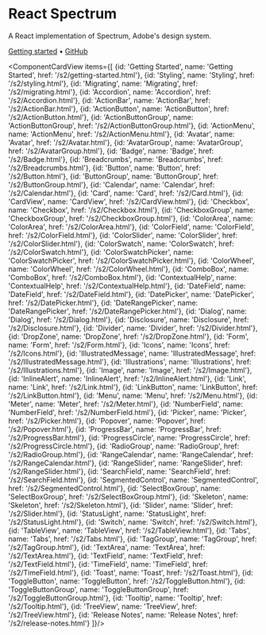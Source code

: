 


# React Spectrum

<PageDescription>A React implementation of Spectrum, Adobe's design system.</PageDescription>

[Getting started](/s2/getting-started.html) • [GitHub](https://github.com/adobe/react-spectrum)

<ComponentCardView items={[
  {id: 'Getting Started', name: 'Getting Started', href: '/s2/getting-started.html'},
  {id: 'Styling', name: 'Styling', href: '/s2/styling.html'},
  {id: 'Migrating', name: 'Migrating', href: '/s2/migrating.html'},
  {id: 'Accordion', name: 'Accordion', href: '/s2/Accordion.html'},
  {id: 'ActionBar', name: 'ActionBar', href: '/s2/ActionBar.html'},
  {id: 'ActionButton', name: 'ActionButton', href: '/s2/ActionButton.html'},
  {id: 'ActionButtonGroup', name: 'ActionButtonGroup', href: '/s2/ActionButtonGroup.html'},
  {id: 'ActionMenu', name: 'ActionMenu', href: '/s2/ActionMenu.html'},
  {id: 'Avatar', name: 'Avatar', href: '/s2/Avatar.html'},
  {id: 'AvatarGroup', name: 'AvatarGroup', href: '/s2/AvatarGroup.html'},
  {id: 'Badge', name: 'Badge', href: '/s2/Badge.html'},
  {id: 'Breadcrumbs', name: 'Breadcrumbs', href: '/s2/Breadcrumbs.html'},
  {id: 'Button', name: 'Button', href: '/s2/Button.html'},
  {id: 'ButtonGroup', name: 'ButtonGroup', href: '/s2/ButtonGroup.html'},
  {id: 'Calendar', name: 'Calendar', href: '/s2/Calendar.html'},
  {id: 'Card', name: 'Card', href: '/s2/Card.html'},
  {id: 'CardView', name: 'CardView', href: '/s2/CardView.html'},
  {id: 'Checkbox', name: 'Checkbox', href: '/s2/Checkbox.html'},
  {id: 'CheckboxGroup', name: 'CheckboxGroup', href: '/s2/CheckboxGroup.html'},
  {id: 'ColorArea', name: 'ColorArea', href: '/s2/ColorArea.html'},
  {id: 'ColorField', name: 'ColorField', href: '/s2/ColorField.html'},
  {id: 'ColorSlider', name: 'ColorSlider', href: '/s2/ColorSlider.html'},
  {id: 'ColorSwatch', name: 'ColorSwatch', href: '/s2/ColorSwatch.html'},
  {id: 'ColorSwatchPicker', name: 'ColorSwatchPicker', href: '/s2/ColorSwatchPicker.html'},
  {id: 'ColorWheel', name: 'ColorWheel', href: '/s2/ColorWheel.html'},
  {id: 'ComboBox', name: 'ComboBox', href: '/s2/ComboBox.html'},
  {id: 'ContextualHelp', name: 'ContextualHelp', href: '/s2/ContextualHelp.html'},
  {id: 'DateField', name: 'DateField', href: '/s2/DateField.html'},
  {id: 'DatePicker', name: 'DatePicker', href: '/s2/DatePicker.html'},
  {id: 'DateRangePicker', name: 'DateRangePicker', href: '/s2/DateRangePicker.html'},
  {id: 'Dialog', name: 'Dialog', href: '/s2/Dialog.html'},
  {id: 'Disclosure', name: 'Disclosure', href: '/s2/Disclosure.html'},
  {id: 'Divider', name: 'Divider', href: '/s2/Divider.html'},
  {id: 'DropZone', name: 'DropZone', href: '/s2/DropZone.html'},
  {id: 'Form', name: 'Form', href: '/s2/Form.html'},
  {id: 'Icons', name: 'Icons', href: '/s2/Icons.html'},
  {id: 'IllustratedMessage', name: 'IllustratedMessage', href: '/s2/IllustratedMessage.html'},
  {id: 'Illustrations', name: 'Illustrations', href: '/s2/Illustrations.html'},
  {id: 'Image', name: 'Image', href: '/s2/Image.html'},
  {id: 'InlineAlert', name: 'InlineAlert', href: '/s2/InlineAlert.html'},
  {id: 'Link', name: 'Link', href: '/s2/Link.html'},
  {id: 'LinkButton', name: 'LinkButton', href: '/s2/LinkButton.html'},
  {id: 'Menu', name: 'Menu', href: '/s2/Menu.html'},
  {id: 'Meter', name: 'Meter', href: '/s2/Meter.html'},
  {id: 'NumberField', name: 'NumberField', href: '/s2/NumberField.html'},
  {id: 'Picker', name: 'Picker', href: '/s2/Picker.html'},
  {id: 'Popover', name: 'Popover', href: '/s2/Popover.html'},
  {id: 'ProgressBar', name: 'ProgressBar', href: '/s2/ProgressBar.html'},
  {id: 'ProgressCircle', name: 'ProgressCircle', href: '/s2/ProgressCircle.html'},
  {id: 'RadioGroup', name: 'RadioGroup', href: '/s2/RadioGroup.html'},
  {id: 'RangeCalendar', name: 'RangeCalendar', href: '/s2/RangeCalendar.html'},
  {id: 'RangeSlider', name: 'RangeSlider', href: '/s2/RangeSlider.html'},
  {id: 'SearchField', name: 'SearchField', href: '/s2/SearchField.html'},
  {id: 'SegmentedControl', name: 'SegmentedControl', href: '/s2/SegmentedControl.html'},
  {id: 'SelectBoxGroup', name: 'SelectBoxGroup', href: '/s2/SelectBoxGroup.html'},
  {id: 'Skeleton', name: 'Skeleton', href: '/s2/Skeleton.html'},
  {id: 'Slider', name: 'Slider', href: '/s2/Slider.html'},
  {id: 'StatusLight', name: 'StatusLight', href: '/s2/StatusLight.html'},
  {id: 'Switch', name: 'Switch', href: '/s2/Switch.html'},
  {id: 'TableView', name: 'TableView', href: '/s2/TableView.html'},
  {id: 'Tabs', name: 'Tabs', href: '/s2/Tabs.html'},
  {id: 'TagGroup', name: 'TagGroup', href: '/s2/TagGroup.html'},
  {id: 'TextArea', name: 'TextArea', href: '/s2/TextArea.html'},
  {id: 'TextField', name: 'TextField', href: '/s2/TextField.html'},
  {id: 'TimeField', name: 'TimeField', href: '/s2/TimeField.html'},
  {id: 'Toast', name: 'Toast', href: '/s2/Toast.html'},
  {id: 'ToggleButton', name: 'ToggleButton', href: '/s2/ToggleButton.html'},
  {id: 'ToggleButtonGroup', name: 'ToggleButtonGroup', href: '/s2/ToggleButtonGroup.html'},
  {id: 'Tooltip', name: 'Tooltip', href: '/s2/Tooltip.html'},
  {id: 'TreeView', name: 'TreeView', href: '/s2/TreeView.html'},
  {id: 'Release Notes', name: 'Release Notes', href: '/s2/release-notes.html'}
]}/>
